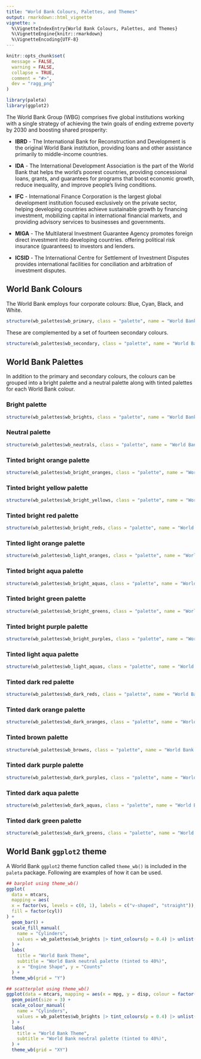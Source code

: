 ```yaml
---
title: "World Bank Colours, Palettes, and Themes"
output: rmarkdown::html_vignette
vignette: >
  %\VignetteIndexEntry{World Bank Colours, Palettes, and Themes}
  %\VignetteEngine{knitr::rmarkdown}
  %\VignetteEncoding{UTF-8}
---
```


```r
knitr::opts_chunk$set(
  message = FALSE,
  warning = FALSE,
  collapse = TRUE,
  comment = "#>",
  dev = "ragg_png"
)
```

```r
library(paleta)
library(ggplot2)
```

The World Bank Group (WBG) comprises five global institutions working with a single strategy of achieving the twin goals of ending extreme poverty by 2030 and boosting shared prosperity:

* **IBRD** - The International Bank for Reconstruction and Development is the original World Bank institution, providing loans and other assistance primarily to middle-income countries.

* **IDA** - The International Development Association is the part of the World Bank that helps the world’s poorest countries, providing concessional loans, grants, and guarantees for programs that boost economic growth, reduce inequality, and improve people’s living conditions.

* **IFC** - International Finance Corporation is the largest global development institution focused exclusively on the private sector, helping developing countries achieve sustainable growth by financing investment, mobilizing capital in international financial markets, and providing advisory services to businesses and governments.

* **MIGA** - The Multilateral Investment Guarantee Agency promotes foreign direct investment into developing countries. offering political risk insurance (guarantees) to investors and lenders.

* **ICSID** - The International Centre for Settlement of Investment Disputes provides international facilities for conciliation and arbitration of investment disputes.

## World Bank Colours

The World Bank employs four corporate colours: Blue, Cyan, Black, and White.

```r
structure(wb_palettes$wb_primary, class = "palette", name = "World Bank Primary Colours")
```

These are complemented by a set of fourteen secondary colours.

```r
structure(wb_palettes$wb_secondary, class = "palette", name = "World Bank Secondary Colours")
```

## World Bank Palettes

In addition to the primary and secondary colours, the colours can be grouped into a bright palette and a neutral palette along with tinted palettes for each World Bank colour.

### Bright palette

```r
structure(wb_palettes$wb_brights, class = "palette", name = "World Bank Bright Palette")
```

### Neutral palette

```r
structure(wb_palettes$wb_neutrals, class = "palette", name = "World Bank Neutral Palette")
```

### Tinted bright orange palette

```r
structure(wb_palettes$wb_bright_oranges, class = "palette", name = "World Bank Bright Oranges Palette")
```

### Tinted bright yellow palette

```r
structure(wb_palettes$wb_bright_yellows, class = "palette", name = "World Bank Bright Yellows Palette")
```

### Tinted bright red palette

```r
structure(wb_palettes$wb_bright_reds, class = "palette", name = "World Bank Bright Reds Palette")
```

### Tinted light orange palette

```r
structure(wb_palettes$wb_light_oranges, class = "palette", name = "World Bank Light Oranges Palette")
```

### Tinted bright aqua palette

```r
structure(wb_palettes$wb_bright_aquas, class = "palette", name = "World Bank Bright Aquas Palette")
```

### Tinted bright green palette

```r
structure(wb_palettes$wb_bright_greens, class = "palette", name = "World Bank Bright Greens Palette")
```

### Tinted bright purple palette

```r
structure(wb_palettes$wb_bright_purples, class = "palette", name = "World Bank Bright Purples Palette")
```

### Tinted light aqua palette

```r
structure(wb_palettes$wb_light_aquas, class = "palette", name = "World Bank Light Aquas Palette")
```

### Tinted dark red palette

```r
structure(wb_palettes$wb_dark_reds, class = "palette", name = "World Bank Dark Reds Palette")
```

### Tinted dark orange palette

```r
structure(wb_palettes$wb_dark_oranges, class = "palette", name = "World Bank Dark Oranges Palette")
```

### Tinted brown palette

```r
structure(wb_palettes$wb_browns, class = "palette", name = "World Bank Browns Palette")
```

### Tinted dark purple palette

```r
structure(wb_palettes$wb_dark_purples, class = "palette", name = "World Bank Dark Purples Palette")
```

### Tinted dark aqua palette

```r
structure(wb_palettes$wb_dark_aquas, class = "palette", name = "World Bank Dark Aquas Palette")
```

### Tinted dark green palette

```r
structure(wb_palettes$wb_dark_greens, class = "palette", name = "World Bank Dark Greens Palette")
```

## World Bank `ggplot2` theme

A World Bank `ggplot2` theme function called `theme_wb()` is included in the `paleta` package. Following are examples of how it can be used.

```r
## barplot using theme_wb()
ggplot(
  data = mtcars,
  mapping = aes(
  x = factor(vs, levels = c(0, 1), labels = c("v-shaped", "straight")),
  fill = factor(cyl))
) +
  geom_bar() +
  scale_fill_manual(
    name = "Cylinders", 
    values = wb_palettes$wb_brights |> tint_colours(p = 0.4) |> unlist()
  ) +
  labs(
    title = "World Bank Theme",
    subtitle = "World Bank neutral palette (tinted to 40%)",
    x = "Engine Shape", y = "Counts"
  ) +
  theme_wb(grid = "Y")
```

```r
## scatterplot using theme_wb()
ggplot(data = mtcars, mapping = aes(x = mpg, y = disp, colour = factor(cyl))) +
  geom_point(size = 3) +
  scale_colour_manual(
    name = "Cylinders", 
    values = wb_palettes$wb_brights |> tint_colours(p = 0.4) |> unlist()
  ) +
  labs(
    title = "World Bank Theme",
    subtitle = "World Bank neutral palette (tinted to 40%)",
  ) +
  theme_wb(grid = "XY")
```
